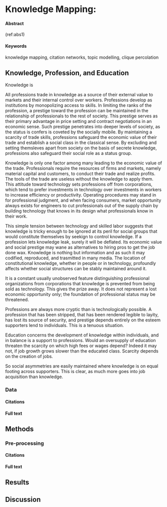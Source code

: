 # Knowledge Mapping:  {#knowledge-mapping}

#### Abstract {-}

(ref:abs1)

#### Keywords {-}

knowledge mapping, citation networks, topic modelling, clique percolation

## Knowledge, Profession, and Education {#km-act1}

Knowledge is 

All professions trade in knowledge as a source of their external value to markets and their internal control over workers. Professions develop as institutions by monopolizing access to skills. In limiting the ranks of the profession, a prestige toward the profession can be maintained in the relationship of professionals to the rest of society. This prestige serves as their primary advantage in price setting and contract negotiations in an economic sense. Such prestige penetrates into deeper levels of society, as the status is confers is coveted by the socially mobile. By maintaining a scarcity of trade skills, professions safeguard the economic value of their trade and establish a social class in the classical sense. By excluding and setting themsleves apart from society on the basis of secrete knowledge, professions also safeguard their social role as a status group.

Knowledge is only one factor among many leading to the economic value of the trade. Professionals require the resources of firms and markets, namely material capital and customers, to conduct their trade and realize profits. The tools of the trade are useless without the knowledge to apply them. This attitude toward technology sets professions off from corporations, which tend to prefer investments in technology over investments in workers to increase efficiency or productivity. Operating procedures may stand in for professional judgment, and when facing consumers, market opportunity always exists for engineers to cut professionals out of the supply chain by building technology that knows in its design what professionals know in their work.

This simple tension between technology and skilled labor suggests that knowledge is tricky enough to be ignored at its peril for social groups that would constitute themselves by seekign to control knowledge. If a profession lets knowledge leak, surely it will be deflated. Its economic value and social prestige may wane as alternatives to hiring pros to get the job done wax. Knowledge is nothing but information and as such it may codified, reproduced, and trasmitted in many media. The location of constitutional knowledge, whether in people or in technology, profoundly affects whether social structures can be stably maintained around it.

It is a constant usually unobserved feature distinguishing professional organizations from corporations that knowledge is prevented from being sold as technology. This gives the prize away. It does not represent a lost economic opportunity only; the foundation of professional status may be threatened.

Professions are always more cryptic than is technologically possible. A profession that has been stripped, that has been rendered legible to layity, has lost its source of security, and prestige depends entirely on the esteem supporters lend to individuals. This is a tenuous situation.

Education concerns the development of knowledge within individuals, and in balance is a support to professions. Would an oversupply of education threaten the scarcity on which high fees or wages depend? Indeed it may not, if job growth grows slower than the educated class. Scarcity depends on the creation of jobs.

So social asymmetries are easily maintained where knowledge is on equal footing across supporters. This is clear, as much more goes into job acquisition than knowledge. 


### Data {#km-dq}

#### Citations {#km-dq-c}

#### Full text {#km-dq-ft}

## Methods {#km-act2}

### Pre-processing {#km-dd}

#### Citations {#km-dd-c}

#### Full text {#km-dd-ft}

## Results {#km-db}

## Discussion {#act3}

